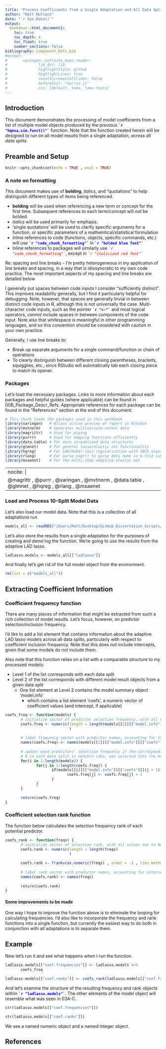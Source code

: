 ```yaml
---
title: 'Process Coefficients from a Single Adaptation and All Data Splits'
author: "Matt Multach"
date: "`r Sys.Date()`"
output: 
  bookdown::html_document2:
    toc: true
    toc_depth: 4
    toc_float: true
    number_sections: false
bibliography: Component_Refs.bib
#output: 
#       xaringan::infinite_moon_reader:
#              lib_dir: lib
#              highlightStyle: github
#              highlightLines: true
#              countIncrementalSlides: false
#              beforeInit: "macros.js"
#              css: [default, tamu, tamu-fonts]
---
```


## Introduction

This document demonstrates the processing of model coefficients from a list of multiple model objects produced by the previous **<span style = "color:blue">`` `r "hqmsa.sim.funct()"` ``</span>** function. Note that the function created herein will be designed to run on all model results from a single adaptation, _across all data splits_. 

## Preamble and Setup

```r
knitr::opts_chunk$set(echo = TRUE , eval = TRUE)
```

### A note on formatting

This document makes use of **bolding**, _italics_, and "quotations" to help distinguish different types of items being referenced.

 * **bolding** will be used when referencing a new term or concept for the first time. Subsequent references to each term/concept will _not_ be bolded.
 * _italics_ will be used primarily for emphasis.
 * 'single quotations' will be used to clarify specific arguments for a function, or specific parameters of a mathemtical/statistical formulation
 * Inline references to code (functions, objects, specific commands, etc.) will use **<span style = "color:blue">`` `r "code_chunk_formatting"` ``</span>** in **<span style = "color:blue">`` `r "bolded blue font"` ``</span>**
 * Inline references to packages will similarly use *<span style = "color:red">`` `r "code_chunk_formatting"` ``</span>*, except in *<span style = "color:red">`` `r "italicized red font"` ``</span>*
 
Re: spacing and line breaks - I'm pretty heterogeneous in my application of line breaks and spacing, in a way that is idiosyncratic to my own code practice. The most important aspects of my spacing and line breaks are detailed below

I generally put spaces between code inputs I consider "sufficiently distinct". This improves readability generally, but I find it particularly helpful for debugging. Note, however, that spaces are generally trivial in between distinct code inputs in R, although this is not universally the case. Multi-character code inputs, such as the pointer **<span style = "color:blue">`` `r "<-"` ``</span>** and most logical operators, _cannot_ include spaces in between components of the code input. Note also that whitespace *is* meaningful in other programming languages, and so this convention should be considered with caution in your own practice.

Generally, I use line breaks to:

 * Break up separate arguments for a single command/function or chain of operations
 * To clearly distinguish between different closing parentheses, brackets, squigglies, etc., since RStudio will automatically tab each closing piece to match its opener.
 
### Packages

Let's load the necessary packages. Links to more information about each packages and helpful guides (where applicable) can be found in 00B_Package_Descr_Refs. Appropriate references for each package can be found in the "References" section at the end of this document.

```r
# This chunk loads the packages used in this workbook
library(xaringan)   # Allows active preview of report in RStudio
library(mvtnorm)    # Generates multivariate-normal data
library(magrittr)   # Used for piping
library(purrr)      # Used for mapping functions efficiently
library(data.table) # For more streamlined data structures
library(glmnet)     # For general lasso/elastic net functionality
library(hqreg)      # For LAD/Huber-loss regularization with SNCD algorithm
library(rlang)      # For parse_expr() to parse data name in k-fold subsetting functions
library(msaenet)    # For the multi-step adaptive elastic net
```

---
nocite: |
  @magrittr , @purrr , @xaringan , @mvtnorm , @data.table , @glmnet , @hqreg , @rlang , @msaenet
---

### Load and Process 10-Split Model Data

Let's also load our model data. Note that this is a collection of all adaptations run 

```r
models_all <- readRDS("/Users/Matt/Desktop/GitHub_Dissertation_Scripts/Robust_Lasso_ElasticNet/Datasets/models10.RData")
```

Let's also store the results from a single adaptation for the purposes of creating and demo'ing the function. We're going to use the results from the adaptive LAD lasso.

```r
ladlasso.models <- models_all[["ladlasso"]]
```


And finally let's get rid of the full model object from the environment.

```r
rm(list = c("models_all"))
```

## Extracting Coefficient Information

### Coefficient frequency function

There are many pieces of information that might be extracted from such a rich collection of model results. Let's focus, however, on predictor selection/inclusion frequency.

I'd like to add a list element that contains information about the adaptive LAD lasso models across all data splits, particularly with respect to coefficient inclusion frequency. Note that this does _not_ include intercepts, given that some models do not include them.

Also note that this function relies on a list with a comparable structure to my processed models:
 
 * Level 1 of the list corresponds with each data split
 * Level 2 of the list corresponds with different model result objects from a given data split
   * One list element at Level 2 contains the model summary object 'model.info'
     * which contains a list element 'coefs', a numeric vector of coefficient values (and intercept, if applicable)

```r
coefs_freq <- function(models) {
       # initialize vector of predictor selection frequency, with all values set to 0
       coefs.freq <- numeric(length = length(models[[1]][["model.info"]][["coefs"]][-1])
                             )
       
       # label frequency vector with predictor names, accounting for intercept
       names(coefs.freq) <- names(models[[1]][["model.info"]][["coefs"]][-1])
       
       # update each predictors' selection frequency if the corresponding coefficient value
       # # in each data split is nonzero (aka, was selected into the model)
       for(i in 1:length(models)) {
              for(j in 1:length(coefs.freq)) {
                     if(models[[i]][["model.info"]][["coefs"]][(j + 1)] != 0) {
                            coefs.freq[j] <- coefs.freq[j] + 1
                     }
              }
       }
       
       return(coefs.freq)
}
```

### Coefficient selection rank function

The function below calculates the selection frequency rank of each potential predictor.

```r
coefs_rank <- function(freqs) {
       # initialize vector of selection rank, with all values set to NA
       coefs.rank <- numeric(length = length(freqs)
                             )
       
       coefs.rank <- frankv(as.numeric(freqs) , order = -1 , ties.method = "min")
       
       # label rank vector with predictor names, accounting for intercept
       names(coefs.rank) <- names(freqs)
       
       return(coefs.rank)       
}
```


#### Some improvements to be made

One way I hope to improve the function above is to eliminate the looping for calculating frequencies. I'd also like to incorporate the frequency and rank functions into a single function, but currently the easiest way to do both in conjunction with all adaptations is to separate them.



## Example 

Now let's run it and see what happens when I run the function.

```r
ladlasso.models[["coef.frequencies"]] <- ladlasso.models %>%
       coefs_freq
```

```r
ladlasso.models[["coef.ranks"]] <- coefs_rank(ladlasso.models[["coef.frequencies"]])
```

And let's examine the structure of the resulting frequency and rank objects within **<span style = "color:blue">`` `r "ladlasso.models"` ``</span>**. The other elements of the model object will resemble what was seen in 03A-C.

```r
str(ladlasso.models[["coef.frequencies"]])
```

```r
str(ladlasso.models[["coef.ranks"]])
```

We see a named numeric object and a named integer object.

## References